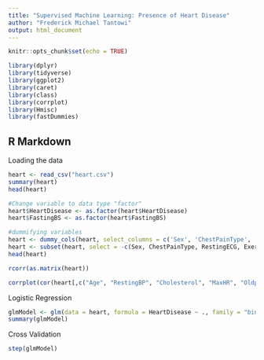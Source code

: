 ```yaml
---
title: "Supervised Machine Learning: Presence of Heart Disease"
author: "Frederick Michael Tantowi"
output: html_document
---
```


```r
knitr::opts_chunk$set(echo = TRUE)
```

```r
library(dplyr)
library(tidyverse)
library(ggplot2)
library(caret)
library(class)
library(corrplot)
library(Hmisc)
library(fastDummies)
```


## R Markdown

Loading the data
```r
heart <- read_csv("heart.csv")
summary(heart)
head(heart)
```
```r
#Change variable to data type "factor"
heart$HeartDisease <- as.factor(heart$HeartDisease)
heart$FastingBS <- as.factor(heart$FastingBS)

#dummifying variables
heart <- dummy_cols(heart, select_columns = c('Sex', 'ChestPainType', 'RestingECG', 'ExerciseAngina', 'ST_Slope'))
heart <- subset(heart, select = -c(Sex, ChestPainType, RestingECG, ExerciseAngina, ST_Slope) )
head(heart)
```

```r
rcorr(as.matrix(heart))
```
```r
corrplot(cor(heart[,c("Age", "RestingBP", "Cholesterol", "MaxHR", "Oldpeak")]),method='number', number.digits = 1, number.cex = 1.5, tl.cex = 1.5)
```
Logistic Regression
```r
glmModel <- glm(data = heart, formula = HeartDisease ~ ., family = "binomial")
summary(glmModel)
```
Cross Validation
```r
step(glmModel)
```

















